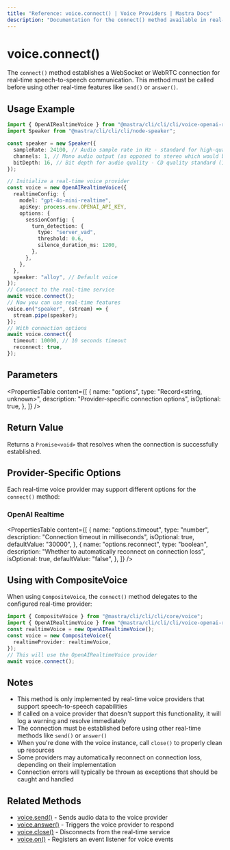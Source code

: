 ```yaml
---
title: "Reference: voice.connect() | Voice Providers | Mastra Docs"
description: "Documentation for the connect() method available in real-time voice providers, which establishes a connection for speech-to-speech communication."
---
```


# voice.connect()

The `connect()` method establishes a WebSocket or WebRTC connection for real-time speech-to-speech communication. This method must be called before using other real-time features like `send()` or `answer()`.

## Usage Example

```typescript
import { OpenAIRealtimeVoice } from "@mastra/cli/cli/cli/voice-openai-realtime";
import Speaker from "@mastra/cli/cli/cli/node-speaker";

const speaker = new Speaker({
  sampleRate: 24100, // Audio sample rate in Hz - standard for high-quality audio on MacBook Pro
  channels: 1, // Mono audio output (as opposed to stereo which would be 2)
  bitDepth: 16, // Bit depth for audio quality - CD quality standard (16-bit resolution)
});

// Initialize a real-time voice provider
const voice = new OpenAIRealtimeVoice({
  realtimeConfig: {
    model: "gpt-4o-mini-realtime",
    apiKey: process.env.OPENAI_API_KEY,
    options: {
      sessionConfig: {
        turn_detection: {
          type: "server_vad",
          threshold: 0.6,
          silence_duration_ms: 1200,
        },
      },
    },
  },
  speaker: "alloy", // Default voice
});
// Connect to the real-time service
await voice.connect();
// Now you can use real-time features
voice.on("speaker", (stream) => {
  stream.pipe(speaker);
});
// With connection options
await voice.connect({
  timeout: 10000, // 10 seconds timeout
  reconnect: true,
});
```

## Parameters

<PropertiesTable
  content={[
    {
      name: "options",
      type: "Record<string, unknown>",
      description: "Provider-specific connection options",
      isOptional: true,
    },
  ]}
/>

## Return Value

Returns a `Promise<void>` that resolves when the connection is successfully established.

## Provider-Specific Options

Each real-time voice provider may support different options for the `connect()` method:

### OpenAI Realtime

<PropertiesTable
  content={[
    {
      name: "options.timeout",
      type: "number",
      description: "Connection timeout in milliseconds",
      isOptional: true,
      defaultValue: "30000",
    },
    {
      name: "options.reconnect",
      type: "boolean",
      description: "Whether to automatically reconnect on connection loss",
      isOptional: true,
      defaultValue: "false",
    },
  ]}
/>

## Using with CompositeVoice

When using `CompositeVoice`, the `connect()` method delegates to the configured real-time provider:

```typescript
import { CompositeVoice } from "@mastra/cli/cli/cli/core/voice";
import { OpenAIRealtimeVoice } from "@mastra/cli/cli/cli/voice-openai-realtime";
const realtimeVoice = new OpenAIRealtimeVoice();
const voice = new CompositeVoice({
  realtimeProvider: realtimeVoice,
});
// This will use the OpenAIRealtimeVoice provider
await voice.connect();
```

## Notes

- This method is only implemented by real-time voice providers that support speech-to-speech capabilities
- If called on a voice provider that doesn't support this functionality, it will log a warning and resolve immediately
- The connection must be established before using other real-time methods like `send()` or `answer()`
- When you're done with the voice instance, call `close()` to properly clean up resources
- Some providers may automatically reconnect on connection loss, depending on their implementation
- Connection errors will typically be thrown as exceptions that should be caught and handled

## Related Methods

- [voice.send()](./voice.send) - Sends audio data to the voice provider
- [voice.answer()](./voice.answer) - Triggers the voice provider to respond
- [voice.close()](./voice.close) - Disconnects from the real-time service
- [voice.on()](./voice.on) - Registers an event listener for voice events
